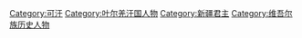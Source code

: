 {{catmore|葉爾羌汗國|叶尔羌汗国}}
[[Category:可汗|Category:可汗]]
[[Category:叶尔羌汗国人物|Category:叶尔羌汗国人物]]
[[Category:新疆君主|Category:新疆君主]]
[[Category:维吾尔族历史人物|Category:维吾尔族历史人物]]